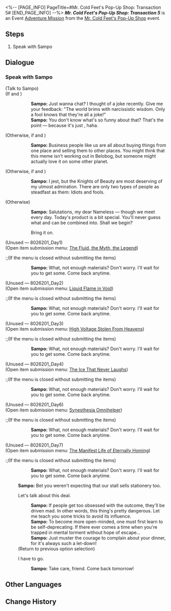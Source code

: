 <%-- [PAGE_INFO]
PageTitle=#Mr. Cold Feet's Pop-Up Shop: Transaction 5#
[END_PAGE_INFO] --%>
{{Stub|Dialogue.}}
{{Mission Infobox
|id            = 8026205
|title         = 
|image         = <!--Mission Mr. Cold Feet's Pop-Up Shop Transaction 5.png-->
|type          = Adventure
|event_name    = Mr. Cold Feet's Pop-Up Shop
|chapter       = 
|requirements  = [[Adventure Mission]] ''[[Mr. Cold Feet's Pop-Up Shop: Transaction 4]]'' completed
|summary       = <!--official mission summary from Fate's Atlas-->
|characters    = Sampo; Trailblazer
|startLocation = [[Jarilo-VI]] - [[Administrative District]]
|world         = Jarilo-VI
|area          = Administrative District
|prev          = Mr. Cold Feet's Pop-Up Shop: Transaction 4
|next          = Mr. Cold Feet's Pop-Up Shop: Transaction 6
|rewards       = Credit*1,000
}}
'''''Mr. Cold Feet's Pop-Up Shop: Transaction 5''''' is an Event [[Adventure Mission]] from the [[Mr. Cold Feet's Pop-Up Shop]] event.

==Steps==
# Speak with Sampo

<!--
==Gameplay Notes==

--><!--
==Trial Character==

-->
==Dialogue==
{{Stub Dialogue}}
===Speak with Sampo{{subst:void|<!--802620501-->}}===
{{Mission Description|type=adventure|location=Administrative District|Sampo is about to add some new treasures to the store... but before that, he still needs your help.}}
{{Dialogue Start}}

;(Talk to Sampo)
;(If {{cx}}<!--SubMission Finish: 802620103--> and {{cx}}<!--SubMission not Finish: 802620201-->)
::'''Sampo:''' Just wanna chat? I thought of a joke recently. Give me your feedback: "The world brims with narcissistic wisdom. Only a fool knows that they're all a joke!"
::'''Sampo:''' You don't know what's so funny about that? That's the point &mdash; because it's just {{Color|keyword|nobold=1|a joke}}, haha.
;(Otherwise, if {{cx}}<!--SubMission Finish: 802620203--> and {{cx}}<!--SubMission not Finish: 802620301-->)
::'''Sampo:''' Business people like us are all about buying things from one place and selling them to other places. You might think that this meme isn't working out in Belobog, but someone might actually love it on some other planet.
;(Otherwise, if {{cx}}<!--SubMission Finish: 802620303--> and {{cx}}<!--SubMission not Finish: 802620401-->)
::'''Sampo:''' I jest, but the Knights of Beauty are most deserving of my utmost admiration. There are only two types of people as steadfast as them: Idiots and fools.
;(Otherwise)
::'''Sampo:''' Salutations, my dear Nameless &mdash; though we meet every day. Today's product is a bit special. You'll never guess what {{Color|keyword|nobold=1|Feathers of Flame}} and {{Color|keyword|nobold=1|Basic Ingredients}} can be combined into. Shall we begin?
::{{DIcon|Arrow}} Bring it on.
:;(Open item submission menu&colon; [[Mr. Cold Feet's Pop-Up Shop/Product Plan#Full-Auto AetherTurbo Bookmark|Full-Auto AetherTurbo Bookmark]])
:;(If the menu is closed without submitting the items)
::'''Sampo:''' What, not enough materials? Don't worry. I'll wait for you to get some. Come back anytime.

;(Unused &mdash; 8026201_Day1)
;(Open item submission menu&colon; [[Mr. Cold Feet's Pop-Up Shop/Product Plan#The Fluid, the Myth, the Legend|The Fluid, the Myth, the Legend]])
:;(If the menu is closed without submitting the items)
::'''Sampo:''' What, not enough materials? Don't worry. I'll wait for you to get some. Come back anytime.

;(Unused &mdash; 8026201_Day2)
;(Open item submission menu&colon; [[Mr. Cold Feet's Pop-Up Shop/Product Plan#Liquid Flame in Void|Liquid Flame in Void]])
:;(If the menu is closed without submitting the items)
::'''Sampo:''' What, not enough materials? Don't worry. I'll wait for you to get some. Come back anytime.

;(Unused &mdash; 8026201_Day3)
;(Open item submission menu&colon; [[Mr. Cold Feet's Pop-Up Shop/Product Plan#High Voltage Stolen From Heavens|High Voltage Stolen From Heavens]])
:;(If the menu is closed without submitting the items)
::'''Sampo:''' What, not enough materials? Don't worry. I'll wait for you to get some. Come back anytime.

;(Unused &mdash; 8026201_Day4)
;(Open item submission menu&colon; [[Mr. Cold Feet's Pop-Up Shop/Product Plan#The Ice That Never Laughs|The Ice That Never Laughs]])
:;(If the menu is closed without submitting the items)
::'''Sampo:''' What, not enough materials? Don't worry. I'll wait for you to get some. Come back anytime.

;(Unused &mdash; 8026201_Day6)
;(Open item submission menu&colon; [[Mr. Cold Feet's Pop-Up Shop/Product Plan#Synesthesia Omnihelper|Synesthesia Omnihelper]])
:;(If the menu is closed without submitting the items)
::'''Sampo:''' What, not enough materials? Don't worry. I'll wait for you to get some. Come back anytime.

;(Unused &mdash; 8026201_Day7)
;(Open item submission menu&colon; [[Mr. Cold Feet's Pop-Up Shop/Product Plan#The Manifest Life of Eternally Homing|The Manifest Life of Eternally Homing]])
:;(If the menu is closed without submitting the items)
::'''Sampo:''' What, not enough materials? Don't worry. I'll wait for you to get some. Come back anytime.
:'''Sampo:''' Bet you weren't expecting that our stall sells stationery too.
:{{DIcon|Talk}} Let's talk about this deal.
::'''Sampo:''' If people get too obsessed with the outcome, they'll be driven mad. In other words, this thing's pretty dangerous. Let me teach you some tricks to avoid its influence.
::'''Sampo:''' To become more open-minded, one must first learn to be self-deprecating. If there ever comes a time when you're trapped in mental torment without hope of escape...
::'''Sampo:''' Just muster the courage to complain about your dinner, for it's always such a let-down!
:;(Return to previous option selection)
:{{DIcon|Exit}} I have to go.
::'''Sampo:''' Take care, friend. Come back tomorrow!
{{Dialogue End}}

==Other Languages==
{{Other Languages
|en   = Mr. Cold Feet's Pop-Up Shop: Transaction 5
|zhs  = 寒腿叔叔的小店·第五单
|zht  = 寒腿叔叔的小店•第五單
|ja   = コールドフットマート・第5回
|ko   = 춥다리 아저씨의 가게·5차 주문
|es   = Tienda del Sr. Pies Fríos: Pedido 5
|fr   = Boutique de monsieur Patfroide - Transaction 5
|ru   = Лавка Дядюшки Мерзляка: Заказ пятый
|th   = ร้านคุณชายขาแข็ง: รายการที่ 5
|vi   = Tiệm Quý Ngài Chân Lạnh - Đơn Hàng 5
|de   = Herr Kaltfuß’ Laden: Transaktion 5
|id   = Toko Tuan Kaki Dingin: Transaksi 5
|pt   = Loja do Sr. Pé-Frio: Transação 5
}}

==Change History==
{{Change History|2.6}}
